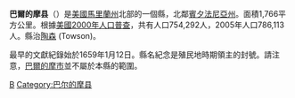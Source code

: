 {{noteTA
|T=zh-hans:巴尔的摩县 (马里兰州);zh-hk:巴爾的摩縣 (馬里蘭州);zh-tw:巴爾的摩郡 (馬里蘭州);
|1=zh-hans:县;zh-hk:縣;zh-tw:郡;
}}

<!--[[File:Map_of_Maryland__highlighting_Baltimore_County.svg|250px]]-->
{{Infobox U.S. County
| county             = 巴爾的摩縣
| state              = 馬里蘭州
| en county             = Baltimore County
| en state              = Maryland
| seal               = Baltimore County Seal.gif
| founded year       = 1659
| seat wl            = Towson 
| area               = 1,366 [[square_kilometre|km²]] (682 [[square_mile|mi²]])
| area land          = 1,550 km² (599 mi²)
| area water         = 216 km² (83 mi²)
| area percentage    = 12.23%
| census estimate yr = 2005
| pop                = 786,113
| density            = 487
| web                = www.baltimorecountymd.gov
| lat deg            = 39
| lat min            = 24
| long deg           = 76
| long min           = 36
|}}
'''巴爾的摩县'''（{{lang-en|Baltimore County}}）是[[美國|美國]][[馬里蘭州|馬里蘭州]]北部的一個縣，北鄰[[賓夕法尼亞州|賓夕法尼亞州]]。面積1,766平方公里。根據[[美國2000年人口普查|美國2000年人口普查]]，共有人口754,292人，2005年人口786,113人。縣治[[陶森|陶森]] (Towson)。

最早的文獻紀錄始於1659年1月12日。縣名紀念是殖民地時期領主的封號。請注意，[[巴爾的摩|巴爾的摩市]]並不屬於本縣的範圍。

{{马里兰州}}

{{Authority control}}
[[Category:马里兰州行政区划|B]]
[[Category:巴尔的摩县|Category:巴尔的摩县]]